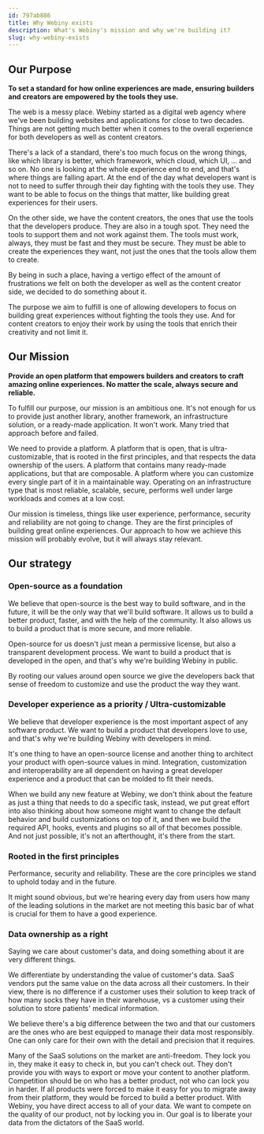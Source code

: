 ```yaml
---
id: 797ab886
title: Why Webiny exists
description: What's Webiny's mission and why we're building it?
slug: why-webiny-exists
---
```


## Our Purpose

**To set a standard for how online experiences are made, ensuring builders and creators are empowered by the tools they use.**

The web is a messy place. Webiny started as a digital web agency where we've been building websites and applications for close to two decades. Things are not getting much better when it comes to the overall experience for both developers as well as content creators.

There's a lack of a standard, there's too much focus on the wrong things, like which library is better, which framework, which cloud, which UI, ... and so on. No one is looking at the whole experience end to end, and that's where things are falling apart. At the end of the day what developers want is not to need to suffer through their day fighting with the tools they use. They want to be able to focus on the things that matter, like building great experiences for their users.

On the other side, we have the content creators, the ones that use the tools that the developers produce. They are also in a tough spot. They need the tools to support them and not work against them. The tools must work, always, they must be fast and they must be secure. They must be able to create the experiences they want, not just the ones that the tools allow them to create.

By being in such a place, having a vertigo effect of the amount of frustrations we felt on both the developer as well as the content creator side, we decided to do something about it.

The purpose we aim to fulfill is one of allowing developers to focus on building great experiences without fighting the tools they use. And for content creators to enjoy their work by using the tools that enrich their creativity and not limit it. 


## Our Mission 

**Provide an open platform that empowers builders and creators to craft amazing online experiences. No matter the scale, always secure and reliable.**


To fulfill our purpose, our mission is an ambitious one. It's not enough for us to provide just another library, another framework, an infrastructure solution, or a ready-made application. It won't work. Many tried that approach before and failed. 

We need to provide a platform. A platform that is open, that is ultra-customizable, that is rooted in the first principles, and that respects the data ownership of the users. A platform that contains many ready-made applications, but that are composable. A platform where you can customize every single part of it in a maintainable way. Operating on an infrastructure type that is most reliable, scalable, secure, performs well under large workloads and comes at a low cost. 

Our mission is timeless, things like user experience, performance, security and reliability are not going to change. They are the first principles of building great online experiences. Our approach to how we achieve this mission will probably evolve, but it will always stay relevant.


## Our strategy

### Open-source as a foundation

We believe that open-source is the best way to build software, and in the future, it will be the only way that we'll build software. It allows us to build a better product, faster, and with the help of the community. It also allows us to build a product that is more secure, and more reliable.

Open-source for us doesn't just mean a permissive license, but also a transparent development process. We want to build a product that is developed in the open, and that's why we're building Webiny in public.

By rooting our values around open source we give the developers back that sense of freedom to customize and use the product the way they want.


### Developer experience as a priority / Ultra-customizable

We believe that developer experience is the most important aspect of any software product. We want to build a product that developers love to use, and that's why we're building Webiny with developers in mind.

It's one thing to have an open-source license and another thing to architect your product with open-source values in mind. Integration, customization and interoperability are all dependent on having a great developer experience and a product that can be molded to fit their needs.

When we build any new feature at Webiny, we don't think about the feature as just a thing that needs to do a specific task, instead, we put great effort into also thinking about how someone might want to change the default behavior and build customizations on top of it, and then we build the required API, hooks, events and plugins so all of that becomes possible. And not just possible, it's not an afterthought, it's there from the start.

### Rooted in the first principles

Performance, security and reliability. These are the core principles we stand to uphold today and in the future. 

It might sound obvious, but we're hearing every day from users how many of the leading solutions in the market are not meeting this basic bar of what is crucial for them to have a good experience. 

### Data ownership as a right

Saying we care about customer's data, and doing something about it are very different things. 

We differentiate by understanding the value of customer's data. SaaS vendors put the same value on the data across all their customers. In their view, there is no difference if a customer uses their solution to keep track of how many socks they have in their warehouse, vs a customer using their solution to store patients' medical information.

We believe there's a big difference between the two and that our customers are the ones who are best equipped to manage their data most responsibly. One can only care for their own with the detail and precision that it requires. 

Many of the SaaS solutions on the market are anti-freedom. They lock you in, they make it easy to check in, but you can't check out. They don't provide you with ways to export or move your content to another platform. Competition should be on who has a better product, not who can lock you in harder. If all products were forced to make it easy for you to migrate away from their platform, they would be forced to build a better product. With Webiny, you have direct access to all of your data. We want to compete on the quality of our product, not by locking you in. Our goal is to liberate your data from the dictators of the SaaS world.